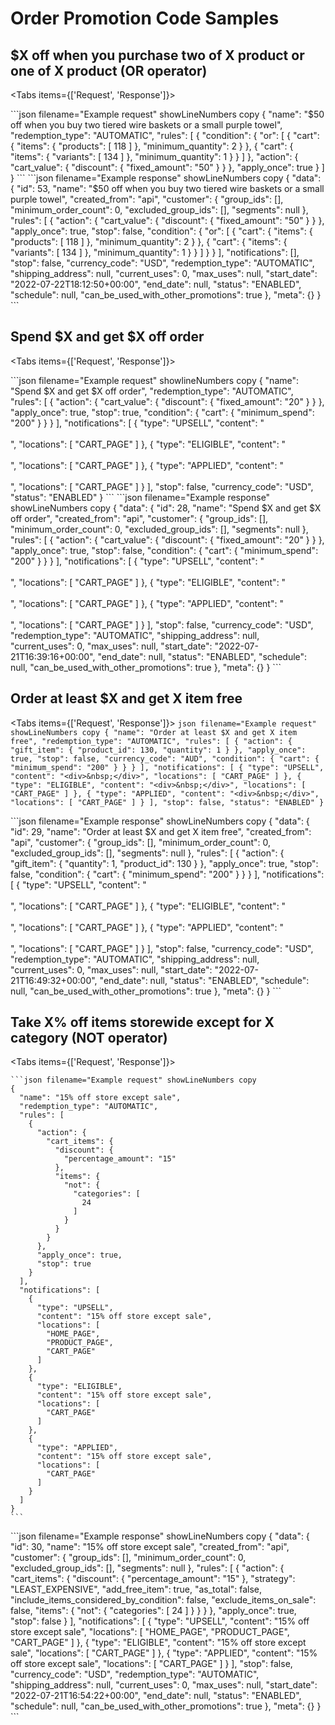 # Order Promotion Code Samples 

## $X off when you purchase two of X product or one of X product (OR operator)



<Tabs items={['Request', 'Response']}>
 
  <Tab>
    ```json filename="Example request" showLineNumbers copy
    {
      "name": "$50 off when you buy two tiered wire baskets or a small purple towel",
      "redemption_type": "AUTOMATIC",
      "rules": [
        {
          "condition": {
            "or": [
              {
                "cart": {
                  "items": {
                    "products": [
                      118
                    ]
                  },
                  "minimum_quantity": 2
                }
              },
              {
                "cart": {
                  "items": {
                    "variants": [
                      134
                    ]
                  },
                  "minimum_quantity": 1
                }
              }
            ]
          },
          "action": {
            "cart_value": {
              "discount": {
                "fixed_amount": "50"
              }
            }
          },
          "apply_once": true
        }
      ]
    }
    ```
  </Tab>
  <Tab>
    ```json filename="Example response" showLineNumbers copy
    {
      "data": {
        "id": 53,
        "name": "$50 off when you buy two tiered wire baskets or a small purple towel",
        "created_from": "api",
        "customer": {
            "group_ids": [],
            "minimum_order_count": 0,
            "excluded_group_ids": [],
            "segments": null
        },
        "rules": [
          {
            "action": {
                "cart_value": {
                    "discount": {
                        "fixed_amount": "50"
                    }
                }
            },
            "apply_once": true,
            "stop": false,
            "condition": {
              "or": [
                {
                  "cart": {
                    "items": {
                      "products": [
                        118
                      ]
                    },
                    "minimum_quantity": 2
                  }
                },
                {
                  "cart": {
                    "items": {
                      "variants": [
                        134
                      ]
                    },
                    "minimum_quantity": 1
                  }
                }
              ]
            }
          }
        ],
        "notifications": [],
        "stop": false,
        "currency_code": "USD",
        "redemption_type": "AUTOMATIC",
        "shipping_address": null,
        "current_uses": 0,
        "max_uses": null,
        "start_date": "2022-07-22T18:12:50+00:00",
        "end_date": null,
        "status": "ENABLED",
        "schedule": null,
        "can_be_used_with_other_promotions": true
      },
      "meta": {}
    }
    ```

  </Tab>
</Tabs>

## Spend $X and get $X off order

<Tabs items={['Request', 'Response']}>
  
  <Tab>
    ```json filename="Example request" showlineNumbers copy
    {
      "name": "Spend $X and get $X off order",
      "redemption_type": "AUTOMATIC",
      "rules": [
        {
          "action": {
            "cart_value": {
              "discount": {
                "fixed_amount": "20"
              }
            }
          },
          "apply_once": true,
          "stop": true,
          "condition": {
            "cart": {
              "minimum_spend": "200"
            }
          }
        }
      ],
      "notifications": [
        {
          "type": "UPSELL",
          "content": "<div>&nbsp;</div>",
          "locations": [
            "CART_PAGE"
          ]
        },
        {
          "type": "ELIGIBLE",
          "content": "<div>&nbsp;</div>",
          "locations": [
            "CART_PAGE"
          ]
        },
        {
          "type": "APPLIED",
          "content": "<div>&nbsp;</div>",
          "locations": [
            "CART_PAGE"
          ]
        }
      ],
      "stop": false,
      "currency_code": "USD",
      "status": "ENABLED"
    }
    ```
  </Tab>
  <Tab>
    ```json filename="Example response" showLineNumbers copy
    {
      "data": {
        "id": 28,
        "name": "Spend $X and get $X off order",
        "created_from": "api",
        "customer": {
          "group_ids": [],
          "minimum_order_count": 0,
          "excluded_group_ids": [],
          "segments": null
        },
        "rules": [
          {
            "action": {
              "cart_value": {
                "discount": {
                  "fixed_amount": "20"
                }
              }
            },
            "apply_once": true,
            "stop": false,
            "condition": {
              "cart": {
                "minimum_spend": "200"
              }
            }
          }
        ],
        "notifications": [
            {
              "type": "UPSELL",
              "content": "<div>&nbsp;</div>",
              "locations": [
                "CART_PAGE"
              ]
            },
            {
              "type": "ELIGIBLE",
              "content": "<div>&nbsp;</div>",
              "locations": [
                "CART_PAGE"
              ]
            },
            {
              "type": "APPLIED",
              "content": "<div>&nbsp;</div>",
              "locations": [
                "CART_PAGE"
              ]
            }
        ],
        "stop": false,
        "currency_code": "USD",
        "redemption_type": "AUTOMATIC",
        "shipping_address": null,
        "current_uses": 0,
        "max_uses": null,
        "start_date": "2022-07-21T16:39:16+00:00",
        "end_date": null,
        "status": "ENABLED",
        "schedule": null,
        "can_be_used_with_other_promotions": true
      },
      "meta": {}
    }
    ```


  </Tab>
</Tabs>

## Order at least $X and get X item free


<Tabs items={['Request', 'Response']}>
  <Tab>
    ```json filename="Example request" showLineNumbers copy
    {
      "name": "Order at least $X and get X item free",
      "redemption_type": "AUTOMATIC",
      "rules": [
        {
          "action": {
            "gift_item": {
              "product_id": 130,
              "quantity": 1
            }
          },
          "apply_once": true,
          "stop": false,
          "currency_code": "AUD",
          "condition": {
            "cart": {
              "minimum_spend": "200"
            }
          }
        }
      ],
      "notifications": [
        {
          "type": "UPSELL",
          "content": "<div>&nbsp;</div>",
          "locations": [
            "CART_PAGE"
          ]
        },
        {
          "type": "ELIGIBLE",
          "content": "<div>&nbsp;</div>",
          "locations": [
            "CART_PAGE"
          ]
        },
        {
          "type": "APPLIED",
          "content": "<div>&nbsp;</div>",
          "locations": [
            "CART_PAGE"
          ]
        }
      ],
      "stop": false,
      "status": "ENABLED"
    }
    ```



  </Tab>
  <Tab>
    ```json filename="Example response" showLineNumbers copy
    {
      "data": {
        "id": 29,
        "name": "Order at least $X and get X item free",
        "created_from": "api",
        "customer": {
            "group_ids": [],
            "minimum_order_count": 0,
            "excluded_group_ids": [],
            "segments": null
        },
        "rules": [
          {
            "action": {
              "gift_item": {
                "quantity": 1,
                "product_id": 130
              }
            },
            "apply_once": true,
            "stop": false,
            "condition": {
              "cart": {
                "minimum_spend": "200"
              }
            }
          }
        ],
        "notifications": [
          {
            "type": "UPSELL",
            "content": "<div>&nbsp;</div>",
            "locations": [
              "CART_PAGE"
            ]
          },
          {
            "type": "ELIGIBLE",
            "content": "<div>&nbsp;</div>",
            "locations": [
              "CART_PAGE"
            ]
          },
          {
            "type": "APPLIED",
            "content": "<div>&nbsp;</div>",
            "locations": [
              "CART_PAGE"
            ]
          }
        ],
        "stop": false,
        "currency_code": "USD",
        "redemption_type": "AUTOMATIC",
        "shipping_address": null,
        "current_uses": 0,
        "max_uses": null,
        "start_date": "2022-07-21T16:49:32+00:00",
        "end_date": null,
        "status": "ENABLED",
        "schedule": null,
        "can_be_used_with_other_promotions": true
      },
      "meta": {}
    }
    ```


  </Tab>
</Tabs>

## Take X% off items storewide except for X category (NOT operator)

<Tabs items={['Request', 'Response']}>
  
  <Tab>
    
    ```json filename="Example request" showLineNumbers copy
    {
      "name": "15% off store except sale",
      "redemption_type": "AUTOMATIC",
      "rules": [
        {
          "action": {
            "cart_items": {
              "discount": {
                "percentage_amount": "15"
              },
              "items": {
                "not": {
                  "categories": [
                    24
                  ]
                }
              }
            }
          },
          "apply_once": true,
          "stop": true
        }
      ],
      "notifications": [
        {
          "type": "UPSELL",
          "content": "15% off store except sale",
          "locations": [
            "HOME_PAGE",
            "PRODUCT_PAGE",
            "CART_PAGE"
          ]
        },
        {
          "type": "ELIGIBLE",
          "content": "15% off store except sale",
          "locations": [
            "CART_PAGE"
          ]
        },
        {
          "type": "APPLIED",
          "content": "15% off store except sale",
          "locations": [
            "CART_PAGE"
          ]
        }
      ]
    }
    ```

  </Tab>
  <Tab>
    ```json filename="Example response" showLineNumbers copy
    {
      "data": {
        "id": 30,
        "name": "15% off store except sale",
        "created_from": "api",
        "customer": {
          "group_ids": [],
          "minimum_order_count": 0,
          "excluded_group_ids": [],
          "segments": null
        },
        "rules": [
          {
            "action": {
              "cart_items": {
                "discount": {
                  "percentage_amount": "15"
                },
                "strategy": "LEAST_EXPENSIVE",
                "add_free_item": true,
                "as_total": false,
                "include_items_considered_by_condition": false,
                "exclude_items_on_sale": false,
                "items": {
                  "not": {
                    "categories": [
                      24
                    ]
                  }
                }
              }
            },
            "apply_once": true,
            "stop": false
          }
        ],
        "notifications": [
          {
            "type": "UPSELL",
            "content": "15% off store except sale",
            "locations": [
              "HOME_PAGE",
              "PRODUCT_PAGE",
              "CART_PAGE"
            ]
          },
          {
            "type": "ELIGIBLE",
            "content": "15% off store except sale",
            "locations": [
              "CART_PAGE"
            ]
          },
          {
            "type": "APPLIED",
            "content": "15% off store except sale",
            "locations": [
              "CART_PAGE"
            ]
          }
        ],
        "stop": false,
        "currency_code": "USD",
        "redemption_type": "AUTOMATIC",
        "shipping_address": null,
        "current_uses": 0,
        "max_uses": null,
        "start_date": "2022-07-21T16:54:22+00:00",
        "end_date": null,
        "status": "ENABLED",
        "schedule": null,
        "can_be_used_with_other_promotions": true
      },
      "meta": {}
    }
    ```


  </Tab>
</Tabs>
